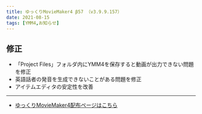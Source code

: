 ```yaml
---
title: ゆっくりMovieMaker4 β57 （v3.9.9.157）
date: 2021-08-15
tags: [YMM4,お知らせ]
---
```

## 修正
- 「Project Files」フォルダ内にYMM4を保存すると動画が出力できない問題を修正
- 英語話者の発音を生成できないことがある問題を修正
- アイテムエディタの安定性を改善

---

- [ゆっくりMovieMaker4配布ページはこちら](/ymm4/)